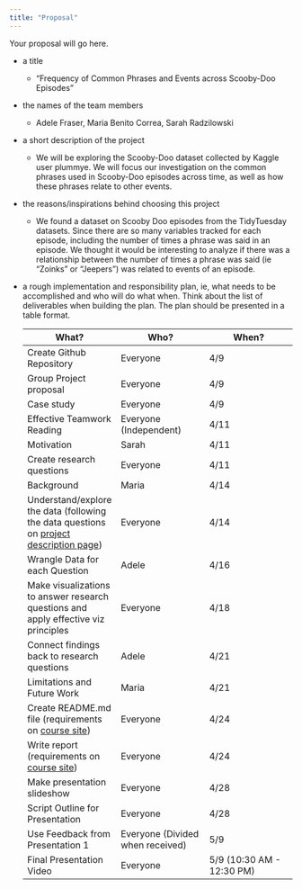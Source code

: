 ```yaml
---
title: "Proposal"
---
```


Your proposal will go here.

-   a title

    -   "Frequency of Common Phrases and Events across Scooby-Doo Episodes"

-   the names of the team members

    -   Adele Fraser, Maria Benito Correa, Sarah Radzilowski

-   a short description of the project

    -   We will be exploring the Scooby-Doo dataset collected by Kaggle user plummye. We will focus our investigation on the common phrases used in Scooby-Doo episodes across time, as well as how these phrases relate to other events.

-   the reasons/inspirations behind choosing this project

    -   We found a dataset on Scooby Doo episodes from the TidyTuesday datasets. Since there are so many variables tracked for each episode, including the number of times a phrase was said in an episode. We thought it would be interesting to analyze if there was a relationship between the number of times a phrase was said (ie "Zoinks" or "Jeepers") was related to events of an episode.

-   a rough implementation and responsibility plan, ie, what needs to be accomplished and who will do what when. Think about the list of deliverables when building the plan. The plan should be presented in a table format.

    | What? | Who? | When? |
    |----|----|----|
    | Create Github Repository | Everyone | 4/9 |
    | Group Project proposal | Everyone | 4/9 |
    | Case study | Everyone | 4/9 |
    | Effective Teamwork Reading | Everyone (Independent) | 4/11 |
    | Motivation | Sarah | 4/11 |
    | Create research questions | Everyone | 4/11 |
    | Background | Maria | 4/14 |
    | Understand/explore the data (following the data questions on [project description page](https://hash-mac.github.io/stat112site-s25/activities/99-project-overview.html#data)) | Everyone | 4/14 |
    | Wrangle Data for each Question | Adele | 4/16 |
    | Make visualizations to answer research questions and apply effective viz principles | Everyone | 4/18 |
    | Connect findings back to research questions | Adele | 4/21 |
    | Limitations and Future Work | Maria | 4/21 |
    | Create README.md file (requirements on [course site](https://hash-mac.github.io/stat112site-s25/activities/99-project-overview.html#code-report-video-presentation)) | Everyone | 4/24 |
    | Write report  (requirements on [course site](https://hash-mac.github.io/stat112site-s25/activities/99-project-overview.html#code-report-video-presentation)) | Everyone | 4/24 |
    | Make presentation slideshow | Everyone | 4/28 |
    | Script Outline for Presentation | Everyone | 4/28 |
    | Use Feedback from Presentation 1 | Everyone (Divided when received) | 5/9 |
    | Final Presentation Video | Everyone | 5/9 (10:30 AM - 12:30 PM) |
